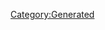 {{Database/Costume/CostumeInfo
 |ID=267
 |DivaId=4
 |PrismCostumeId=27
 |Enabled=2
 |SkillId=28
 |EODICFLJAKO=False
 |AGBPBDODKBK=1
 |HMCOGDICFNB=1
 |LevelMax=0
 |HGBJODBCJDA=0
 |EGLDFPILJLG=0
 |GLEEPAFMPLO=False
 |IIELLEPEEFH=5970
}}
[[Category:Generated]]
